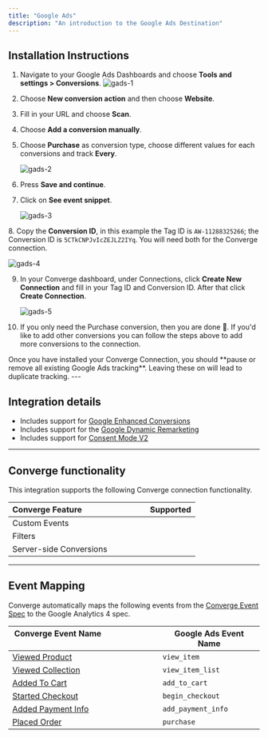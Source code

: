 ```yaml
---
title: "Google Ads"
description: "An introduction to the Google Ads Destination"
---
```



## Installation Instructions

<AccordionGroup >
<Accordion icon="list" title="Installation Instructions">

1. Navigate to your Google Ads Dashboards and choose **Tools and settings > Conversions**.
   ![gads-1](/images/connections/google-ads/google-ads-connection-1.png)

2. Choose **New conversion action** and then choose **Website**.
   &nbsp;

3. Fill in your URL and choose **Scan**.
   &nbsp;

4. Choose **Add a conversion manually**.
   &nbsp;

5. Choose **Purchase** as conversion type, choose different values for each conversions and track **Every**.
   &nbsp;

   ![gads-2](/images/connections/google-ads/google-ads-connection-2.png)

6. Press **Save and continue**.
   &nbsp;

7. Click on **See event snippet**.
   &nbsp;

   ![gads-3](/images/connections/google-ads/google-ads-connection-3.png)

[//]: # (cspell:disable-next-line)
8. Copy the **Conversion ID**, in this example the Tag ID is `AW-11288325266`; the Conversion ID is `5CTkCNPJvIcZEJLZ2IYq`. You will need both for the Converge connection.
   &nbsp;

   ![gads-4](/images/connections/google-ads/google-ads-connection-4.png)

9. In your Converge dashboard, under Connections, click **Create New Connection** and fill in your Tag ID and Conversion ID. After that click **Create Connection**.
   &nbsp;

   ![gads-5](/images/connections/google-ads/google-ads-connection-5.png)

10. If you only need the Purchase conversion, then you are done 🎉. If you'd like to add other conversions you can follow the steps above to add more conversions to the connection.
</Accordion>
<Warning> Once you have installed your Converge Connection, you should **pause or remove all existing Google Ads tracking**. Leaving these on will lead to duplicate tracking.  </Warning>
</AccordionGroup>
---

## Integration details
- Includes support for [Google Enhanced Conversions](https://support.google.com/google-ads/answer/9888656)
- Includes support for the [Google Dynamic Remarketing](https://support.google.com/tagmanager/answer/6106009)
- Includes support for [Consent Mode V2](https://developers.google.com/tag-platform/security/guides/consent?sjid=5329592855679349930-EU&consentmode=advanced#upgrade-consent-v2)

---

## Converge functionality

This integration supports the following Converge connection functionality.

| Converge Feature   &nbsp; &nbsp; &nbsp;  &nbsp; &nbsp; &nbsp;  &nbsp;  &nbsp; &nbsp; &nbsp;  &nbsp; &nbsp; &nbsp;  &nbsp;                            | Supported                                       |  
| -------------------------------------------- | -------------------------------------------------------- |  
| Custom Events          | <IsSupportedIcon isSupported={true}/>                       | 
| Filters         | <IsSupportedIcon isSupported={false}/>       |  
| Server-side Conversions | <IsSupportedIcon isSupported={false}/>  |


--- 

## Event Mapping

Converge automatically maps the following events from the [Converge Event Spec](../sources/converge-spec) to the Google Analytics 4 spec.

| Converge Event Name   &nbsp; &nbsp; &nbsp;  &nbsp; &nbsp; &nbsp;  &nbsp;  &nbsp; &nbsp; &nbsp;  &nbsp; &nbsp; &nbsp;  &nbsp;                            | Google Ads Event Name                                      |  
| -------------------------------------------- | -------------------------------------------------------- |  
| [Viewed Product](../converge-spec#viewed-product)          | `view_item`                        | 
| [Viewed Collection](../converge-spec#viewed-collection)        | `view_item_list`         |  
| [Added To Cart](../converge-spec#added-to-cart)            | `add_to_cart`                   |
| [Started Checkout](../converge-spec#started-checkout)         | `begin_checkout`          | 
| [Added Payment Info](../converge-spec#added-payment-info)       | `add_payment_info` | 
| [Placed Order](../converge-spec#placed-order)             | `purchase`                         | 
&nbsp;
